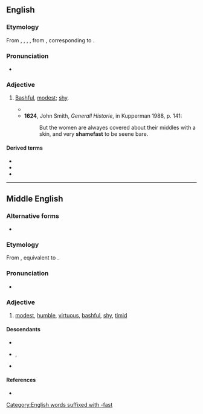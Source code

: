 ==English==

===Etymology===
From {{inh|en|enm|shamefast}}, {{m|enm|schamefast}}, {{m|enm|schamfast}}, {{m|enm|sceomefest}}, from {{inh|en|ang|sċamfæst||modest}}, corresponding to {{compound|en|shame|fast}}.

===Pronunciation===
* {{a|UK}} {{IPA|en|/ˈʃeɪmfɑːst/}}

===Adjective===
{{en-adj}}

# {{lb|en|archaic}} [[bashful|Bashful]], [[modest]]; [[shy]].
#* {{RQ:Spenser Faerie Queene|passage=With chaunge of cheare the seeming simple maid / Let fall her eyen, as '''shamefast''' to the earth [...].|1|2}}
#* '''1624''', John Smith, ''Generall Historie'', in Kupperman 1988, p. 141:
#*: But the women are alwayes covered about their middles with a skin, and very '''shamefast''' to be seene bare.

====Derived terms====
* {{l|en|shamefaced}}
* {{l|en|shamefastly}}
* {{l|en|shamefastness}}

[[Category:English words suffixed with -fast]]

----

==Middle English==

===Alternative forms===
* {{alter|enm|shamfast|ssamvest|shomefaste|sceomefest|shomevaste}}

===Etymology===
From {{inh|enm|ang|sċamfæst}}, equivalent to {{compound|enm|shame|fast}}.

===Pronunciation===
* {{IPA|enm|/ˈʃaːmfast/}}

===Adjective===
{{enm-adj}}
 
# [[modest]], [[humble]], [[virtuous]], [[bashful]], [[shy]], [[timid]]

====Descendants====
* {{desc|en|shamefast}}
* {{desc|sco|schamefast}}, {{l|sco|schamfast}}
* {{desc|yol|shaamfast|alts=1}}

====References====
* {{R:MED Online|entry=shāmefast(e|pos=adj|id=MED39761}}